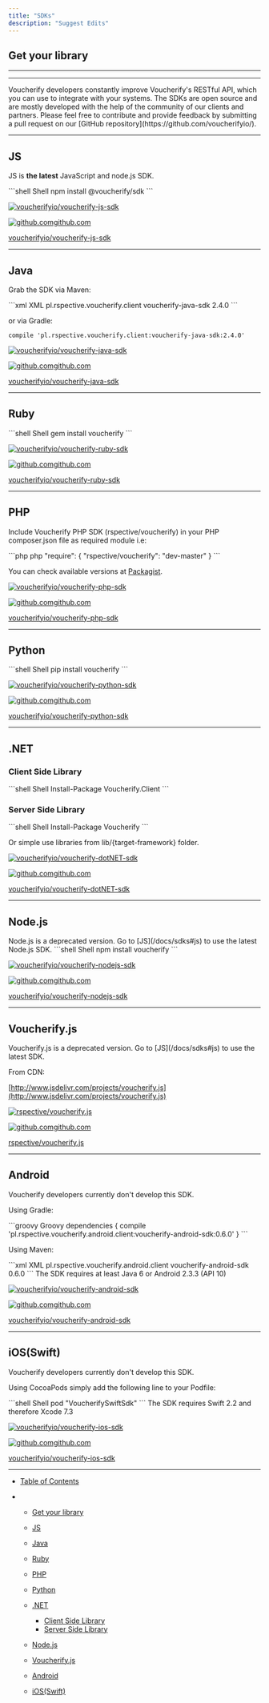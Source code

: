 ```yaml
---
title: "SDKs"
description: "Suggest Edits"
---
```


## Get your library

***

[](https://github.com/rspective/voucherify-php-sdk)

[](https://github.com/voucherifyio/voucherify-js-sdk)

[](https://github.com/rspective/voucherify-ruby-sdk)

[](https://github.com/rspective/voucherify-java-sdk)

[](https://github.com/voucherifyio/voucherify-dotNET-sdk)

[](https://github.com/voucherifyio/voucherify-python-sdk)

***

<Info>
  Voucherify developers constantly improve Voucherify's RESTful API, which you can use to integrate with your systems. The SDKs are open source and are mostly developed with the help of the community of our clients and partners. Please feel free to contribute and provide feedback by submitting a pull request on our [GitHub repository](https://github.com/voucherifyio/).
</Info>

***

## JS

JS is **the latest** JavaScript and node.js SDK.

<CodeGroup>
  ```shell Shell
  npm install @voucherify/sdk
  ```
</CodeGroup>

[![voucherifyio/voucherify-js-sdk](/images/docs/c2ab0e666480a54ee4fbb8d4486542059e8750fbe31dbdecbdc2b1a7930fb95c/voucherifyio/voucherify-js-sdk)](https://github.com/voucherifyio/voucherify-js-sdk)

[![github.com](/images/docs/favicon.ico)github.com](https://github.com/voucherifyio/voucherify-js-sdk)

[voucherifyio/voucherify-js-sdk](https://github.com/voucherifyio/voucherify-js-sdk)

***

## Java

Grab the SDK via Maven:

<CodeGroup>
  ```xml XML
  <dependency>
    <groupId>pl.rspective.voucherify.client</groupId>
    <artifactId>voucherify-java-sdk</artifactId>
    <version>2.4.0</version>
  </dependency>
  ```
</CodeGroup>

or via Gradle:

`compile 'pl.rspective.voucherify.client:voucherify-java-sdk:2.4.0'`

[![voucherifyio/voucherify-java-sdk](/images/docs/u/19346225)](https://github.com/voucherifyio/voucherify-java-sdk)

[![github.com](/images/docs/favicon.ico)github.com](https://github.com/voucherifyio/voucherify-java-sdk)

[voucherifyio/voucherify-java-sdk](https://github.com/voucherifyio/voucherify-java-sdk)

***

## Ruby

<CodeGroup>
  ```shell Shell
  gem install voucherify
  ```
</CodeGroup>

[![voucherifyio/voucherify-ruby-sdk](/images/docs/u/19346225)](https://github.com/voucherifyio/voucherify-ruby-sdk)

[![github.com](/images/docs/favicon.ico)github.com](https://github.com/voucherifyio/voucherify-ruby-sdk)

[voucherifyio/voucherify-ruby-sdk](https://github.com/voucherifyio/voucherify-ruby-sdk)

***

## PHP

Include Voucherify PHP SDK (rspective/voucherify) in your PHP composer.json file as required module i.e:

<CodeGroup>
  ```php php
  "require": {
      "rspective/voucherify": "dev-master"
  }
  ```
</CodeGroup>

You can check available versions at [Packagist](https://packagist.org/packages/rspective/voucherify).

[![voucherifyio/voucherify-php-sdk](/images/docs/u/19346225)](https://github.com/voucherifyio/voucherify-php-sdk)

[![github.com](/images/docs/favicon.ico)github.com](https://github.com/voucherifyio/voucherify-php-sdk)

[voucherifyio/voucherify-php-sdk](https://github.com/voucherifyio/voucherify-php-sdk)

***

## Python

<CodeGroup>
  ```shell Shell
  pip install voucherify
  ```
</CodeGroup>

[![voucherifyio/voucherify-python-sdk](/images/docs/u/19346225)](https://github.com/voucherifyio/voucherify-python-sdk)

[![github.com](/images/docs/favicon.ico)github.com](https://github.com/voucherifyio/voucherify-python-sdk)

[voucherifyio/voucherify-python-sdk](https://github.com/voucherifyio/voucherify-python-sdk)

***

## .NET

### Client Side Library

<CodeGroup>
  ```shell Shell
  Install-Package Voucherify.Client
  ```
</CodeGroup>

### Server Side Library

<CodeGroup>
  ```shell Shell
  Install-Package Voucherify
  ```
</CodeGroup>

Or simple use libraries from lib/\{target-framework} folder.

[![voucherifyio/voucherify-dotNET-sdk](/images/docs/u/19346225)](https://github.com/voucherifyio/voucherify-dotNET-sdk)

[![github.com](/images/docs/favicon.ico)github.com](https://github.com/voucherifyio/voucherify-dotNET-sdk)

[voucherifyio/voucherify-dotNET-sdk](https://github.com/voucherifyio/voucherify-dotNET-sdk)

***

## Node.js

<Warning>
  Node.js is a deprecated version. Go to [JS](/docs/sdks#js) to use the latest Node.js SDK.
</Warning>

<CodeGroup>
  ```shell Shell
  npm install voucherify
  ```
</CodeGroup>

[![voucherifyio/voucherify-nodejs-sdk](/images/docs/u/19346225)](https://github.com/voucherifyio/voucherify-nodejs-sdk)

[![github.com](/images/docs/favicon.ico)github.com](https://github.com/voucherifyio/voucherify-nodejs-sdk)

[voucherifyio/voucherify-nodejs-sdk](https://github.com/voucherifyio/voucherify-nodejs-sdk)

***

## Voucherify.js

<Warning>
  Voucherify.js is a deprecated version. Go to [JS](/docs/sdks#js) to use the latest SDK.
</Warning>

From CDN:

[http://www.jsdelivr.com/projects/voucherify.js](http://www.jsdelivr.com/projects/voucherify.js)

[![rspective/voucherify.js](/images/docs/u/3333318)](https://github.com/rspective/voucherify.js)

[![github.com](/images/docs/favicon.ico)github.com](https://github.com/rspective/voucherify.js)

[rspective/voucherify.js](https://github.com/rspective/voucherify.js)

***

## Android

<Warning>
  Voucherify developers currently don't develop this SDK.
</Warning>

Using Gradle:

<CodeGroup>
  ```groovy Groovy
  dependencies {
      compile 'pl.rspective.voucherify.android.client:voucherify-android-sdk:0.6.0'
  }
  ```
</CodeGroup>

Using Maven:

<CodeGroup>
  ```xml XML
  <dependency>
      <groupId>pl.rspective.voucherify.android.client</groupId>
      <artifactId>voucherify-android-sdk</artifactId>
      <version>0.6.0</version>
  </dependency>
  ```
</CodeGroup>

<Info>
  The SDK requires at least Java 6 or Android 2.3.3 (API 10)
</Info>

[![voucherifyio/voucherify-android-sdk](/images/docs/u/19346225)](https://github.com/voucherifyio/voucherify-android-sdk)

[![github.com](/images/docs/favicon.ico)github.com](https://github.com/voucherifyio/voucherify-android-sdk)

[voucherifyio/voucherify-android-sdk](https://github.com/voucherifyio/voucherify-android-sdk)

***

## iOS(Swift)

<Warning>
  Voucherify developers currently don't develop this SDK.
</Warning>

Using CocoaPods simply add the following line to your Podfile:

<CodeGroup>
  ```shell Shell
  pod "VoucherifySwiftSdk"
  ```
</CodeGroup>

<Info>
  The SDK requires Swift 2.2 and therefore Xcode 7.3
</Info>

[![voucherifyio/voucherify-ios-sdk](/images/docs/u/19346225)](https://github.com/voucherifyio/voucherify-ios-sdk)

[![github.com](/images/docs/favicon.ico)github.com](https://github.com/voucherifyio/voucherify-ios-sdk)

[voucherifyio/voucherify-ios-sdk](https://github.com/voucherifyio/voucherify-ios-sdk)

***

* [Table of Contents](#)

* * [Get your library](#get-your-library)

  * [JS](#js)

  * [Java](#java)

  * [Ruby](#ruby)

  * [PHP](#php)

  * [Python](#python)

  * [.NET](#net)

    * [Client Side Library](#client-side-library)
    * [Server Side Library](#server-side-library)

  * [Node.js](#nodejs)

  * [Voucherify.js](#voucherifyjs)

  * [Android](#android)

  * [iOS(Swift)](#iosswift)
